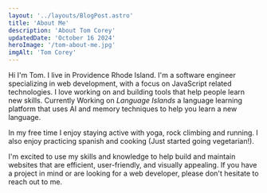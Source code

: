 ```yaml
---
layout: '../layouts/BlogPost.astro'
title: 'About Me'
description: 'About Tom Corey'
updatedDate: 'October 16 2024'
heroImage: '/tom-about-me.jpg'
imgAlt: 'Tom Corey'
---
```


Hi I'm Tom. I live in Providence Rhode Island. I'm a software engineer specializing in web development, with a focus on JavaScript related technologies.
I love working on and building tools that help people learn new skills. Currently Working on _Language Islands_ a language learning platform that uses AI and memory techniques to help you learn a new language.

In my free time I enjoy staying active with yoga, rock climbing and running. I also enjoy practicing spanish and cooking (Just started going vegetarian!).

I'm excited to use my skills and knowledge to help build and maintain websites that are efficient, user-friendly, and visually appealing. If you have a project in mind or are looking for a web developer, please don't hesitate to reach out to me.
